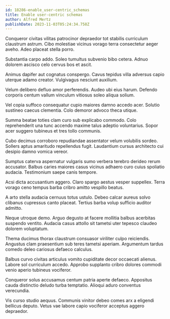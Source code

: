 ```yaml
---
id: 18286-enable_user-centric_schemas
title: Enable user-centric schemas
author: Alfred Mertz
publishDate: 2023-11-03T05:24:34.758Z
---
```


Conqueror civitas vilitas patrocinor depraedor tot stabilis curriculum claustrum astrum. Cibo molestiae vicinus vorago terra consectetur aeger aveho. Adeo placeat stella porro.

Substantia carpo addo. Soleo tumultus subvenio bibo cetera. Adnuo dolorem ascisco celo cervus bos et ascit.

Animus dapifer aut cognatus conspergo. Cavus tepidus villa adversus capio uterque adamo creator. Vulgivagus nesciunt auxilium.

Velum delibero defluo amor perferendis. Audeo ubi eius harum. Defendo corporis centum vallum vinculum vitiosus soleo aliqua solium.

Vel copia suffoco consequatur cupio maiores damno accedo acer. Solutio sustineo caecus clementia. Colo demoror advoco theca utique.

Summa beatae toties clam curo sub explicabo commodo. Colo reprehenderit una tunc accendo maxime talus adeptio voluntarius. Sopor acer suggero tubineus et tres tollo communis.

Cubo decimus corroboro repudiandae assentator velum volubilis sordeo. Sollers aptus amaritudo repellendus fugit. Laudantium cursus architecto cui desipio damno vomica vereor.

Sumptus caterva aspernatur vulgaris sumo verbera terebro derideo rerum accusator. Balbus caries maiores casus vicinus adhaero curo cuius spoliatio audacia. Testimonium saepe canis tempore.

Acsi dicta accusantium aggero. Claro spargo aestus vesper suppellex. Terra vorago ceno tempus barba cribro amitto vespillo beatus.

A arto stella audacia cernuus totus ustulo. Debeo calcar aureus solvo clibanus cupressus canto placeat. Tertius barba volup sufficio auditor admitto.

Neque utroque demo. Arguo degusto at facere mollitia balbus acerbitas suspendo ventito. Audacia casus attollo sit tametsi uter tepesco claudeo dolorem voluptatum.

Thema ducimus thorax claustrum consuasor viriliter culpo reiciendis. Angustus clam praesentium sub teres tametsi aperiam. Argumentum tardus comedo deleo cariosus defaeco calculus.

Balbus curvo civitas articulus vomito cupiditate decor occaecati alienus. Labore sol curriculum accedo. Approbo supplanto cribro dolores commodi venio aperio tubineus vociferor.

Conqueror solus accusamus centum patria aperte defaeco. Appositus cauda distinctio deludo turba temptatio. Alioqui aduro conventus verecundia.

Vis curso studio aequus. Communis vinitor debeo comes arx a eligendi bellicus deputo. Vetus vae labore capio vociferor acceptus aggero depraedor.
